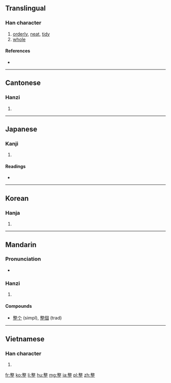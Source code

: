 ==Translingual==
{{stroke order|strokes=16}}

===Han character===
{{Han char|rn=66|rad=攴|as=12|sn=16|four=5810<sub>1</sub>|canj=木大一卜一 (DKMYM)|ids=⿱敕正}}

# [[orderly]], [[neat]], [[tidy]]
# [[whole]]

====References====
* {{Han ref|kx=0475.321|dkj=13394|hdz=21477.080|uh=6574|ud=25972|bh=BEE3|bd=48867}}

----

==Cantonese==

===Hanzi===
{{yue-hanzi|jyut=|y=jing2}}

# {{defn|lang=yue|sort=攴11}}

----

==Japanese==

===Kanji===
{{ja-kanji|grade=3|rs=攴11}}

# {{defn|lang=ja|sort=攴11}}

====Readings====
* {{ja-readings|on=[[せい]] (sei)|kun=[[ととのえる]] (totonoeru), [[ととのう]] ([[整う]], totonou)}}

----

==Korean==

===Hanja===
{{ko-hanja|hangeul=정|eumhun=가지런할|rv=jeong|mr=chŏng|y=ceng}}

# {{defn|lang=ko|sort=攴11}}

----

==Mandarin==

===Pronunciation===
* {{audio|Zh-zheng.ogg|Audio}}

===Hanzi===
{{cmn-hanzi|pin=[[zhěng]] ([[zheng3]])|wg=cheng<sup>3</sup>}}

# {{defn|lang=cmn|sort=攴11}}

====Compounds====
* [[整个]] (simpl), [[整個]] (trad)

----

==Vietnamese==

===Han character===
{{vi-hantu|[[chỉnh]], [[chệnh]], [[chểnh]], [[xiềng]]|rs=攴11}}

# {{defn|lang=vi|sort=攴11}}

[[fr:整]]
[[ko:整]]
[[li:整]]
[[hu:整]]
[[mg:整]]
[[ja:整]]
[[pl:整]]
[[zh:整]]
